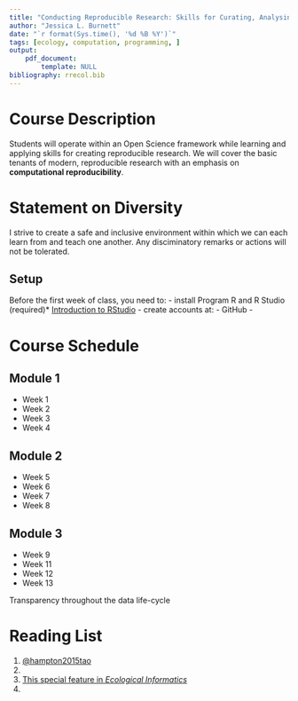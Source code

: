```yaml
---
title: "Conducting Reproducible Research: Skills for Curating, Analysing, and Disseminating in an Open Science Framework"
author: "Jessica L. Burnett"
date: "`r format(Sys.time(), '%d %B %Y')`"
tags: [ecology, computation, programming, ]
output: 
    pdf_document:
        template: NULL
bibliography: rrecol.bib
---
```


# Course Description
Students will operate within an Open Science framework while learning and applying skills for creating reproducible research. We will cover the basic tenants of modern, reproducible research with an emphasis on **computational reproducibility**. 


<!-- Ecological data collected in the field are expensive, noisy, and sometimes difficult to analyze relative to their experimental counterparts. Therefore, careful understanding, design, management, and analysis of field observations is necessary to create reproducible and strong inference. -->
<!-- This course gradually exposes students to the challenges that the ecological data anlyast often faces when analysing field data, paying special attention to implications for gaining statistical inference. Students completing this course will obtain a toolbox of skills necessary for managing and analysing modern field observations, and will have ample opportunity to refine these skills through hands-on training. -->
<!-- We will cover a broad sample of statistical topics relevant to ecologists; the intent is to provide an introduction enabling student to intelligently follow a seminar or scientific paper utilizing these methods. Depending on the needs and interests of the students we will enable students to conduct analyses on their own for a subset of topics. Across all topics we will emphasize modern methods of model selection/multi-model inference and relevant study design questions. Topics will include generalized linear and additive models, mixed models, and survival analysis. We will use the software package R. Each student will present a data analysis problem of their choice, implement an ecological analysis, and prepare a written paper summarizing the analysis and results. -->

# Statement on Diversity

I strive to create a safe and inclusive environment within which we can each learn from and teach one another. Any disciminatory remarks or actions will not be tolerated. 

## Setup

Before the first week of class, you need to:
    - install Program R and R Studio (required)* [Introduction to RStudio](https://youtu.be/FNrCxTSzq6s)
    - create accounts at:
        - GitHub
        - 
    

# Course Schedule

## Module 1

- Week 1
- Week 2
- Week 3
- Week 4

## Module 2

- Week 5
- Week 6
- Week 7
- Week 8 

## Module 3

- Week 9
- Week 11
- Week 12
- Week 13


Transparency  throughout  the  data  life-cycle


# Reading List
1. [@hampton2015tao](https://par.nsf.gov/servlets/purl/10081653)
1. [](https://ojs.library.queensu.ca/index.php/IEE/article/view/4608)
1. [This special feature in *Ecological Informatics*](https://ojs.library.queensu.ca/index.php/IEE/issue/view/478)
1. 